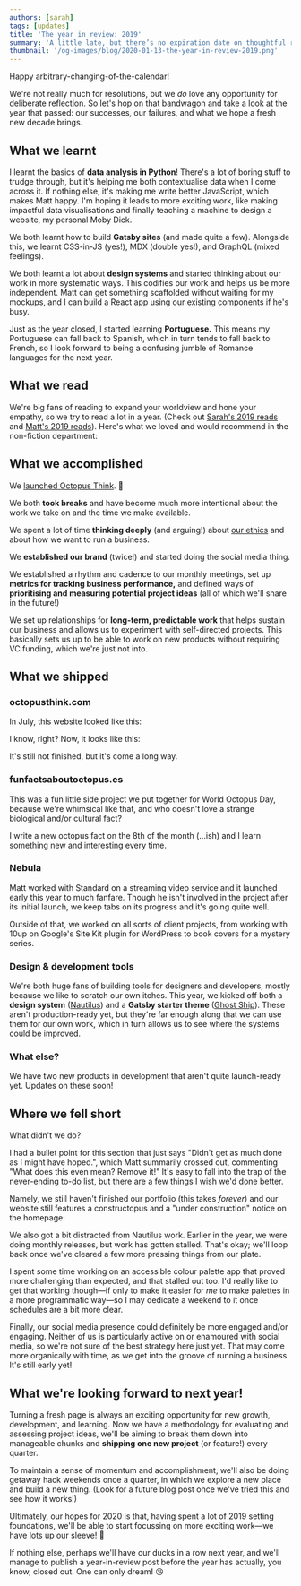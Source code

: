 ```yaml
---
authors: [sarah]
tags: [updates]
title: 'The year in review: 2019'
summary: 'A little late, but there’s no expiration date on thoughtful reflection, right? We take the opportunity to review our first (short!) year in business: what we accomplished, what we didn’t, and where we’re headed next.'
thumbnail: '/og-images/blog/2020-01-13-the-year-in-review-2019.png'
---
```




Happy arbitrary-changing-of-the-calendar!

We're not really much for resolutions, but we _do_ love any opportunity for deliberate reflection. So let's hop on that bandwagon and take a look at the year that passed: our successes, our failures, and what we hope a fresh new decade brings.

## What we learnt

I learnt the basics of **data analysis in Python**! There's a lot of boring stuff to trudge through, but it's helping me both contextualise data when I come across it. If nothing else, it's making me write better JavaScript, which makes Matt happy. I'm hoping it leads to more exciting work, like making impactful data visualisations and finally teaching a machine to design a website, my personal Moby Dick.

We both learnt how to build **Gatsby sites** (and made quite a few). Alongside this, we learnt CSS-in-JS (yes!), MDX (double yes!), and GraphQL (mixed feelings).

We both learnt a lot about **design systems** and started thinking about our work in more systematic ways. This codifies our work and helps us be more independent. Matt can get something scaffolded without waiting for my mockups, and I can build a React app using our existing components if he's busy.

Just as the year closed, I started learning **Portuguese.** This means my Portuguese can fall back to Spanish, which in turn tends to fall back to French, so I look forward to being a confusing jumble of Romance languages for the next year.

## What we read

We're big fans of reading to expand your worldview and hone your empathy, so we try to read a lot in a year. (Check out [Sarah's 2019 reads](https://www.goodreads.com/user/year_in_books/2019/1074071) and [Matt's 2019 reads](https://www.goodreads.com/user/year_in_books/2019/74561969)). Here's what we loved and would recommend in the non-fiction department:

<GridLayout columnsMobile="2" columnsTablet="4" gap="4.0">
  <Link unstyled href="https://www.goodreads.com/book/show/39644200-mismatch">
    <DecorativeImage
      alt="Mismatch: How Inclusion Shapes Design, by Kat Holmes"
      image="book-mismatch.jpg"
      noMargin
    />
  </Link>
  <Link unstyled href="https://www.goodreads.com/book/show/40062678-no-hard-feelings">
    <DecorativeImage
      alt="No Hard Feelings: Emotions at Work, by Liz Fosslien & Mollie West Duffy"
      image="book-no-hard-feelings.jpg"
      noMargin
    />
  </Link>
  <Link unstyled href="https://www.goodreads.com/book/show/35988535-tell-me-how-it-ends">
    <DecorativeImage
      alt="Tell Me How it Ends: An Essay in Forty Questions, by Valeria Luiselli"
      image="book-tell-me-how-it-ends.jpg"
      noMargin
    />
  </Link>
  <Link unstyled href="https://www.goodreads.com/book/show/28957268-queer">
    <DecorativeImage
      alt="Queer: A Graphic History, by  Meg-John Barker & Julia Scheele"
      image="book-queer-a-graphic-history.jpg"
      noMargin
    />
  </Link>
  <Link unstyled href="https://www.goodreads.com/book/show/40876575-utopia-for-realists">
    <DecorativeImage
      alt=" Utopia for Realists: How We Can Build the Ideal World, by Rutger Bregman"
      image="book-utopia-for-realists.jpg"
      noMargin
    />
  </Link>
  <Link unstyled href="https://www.goodreads.com/book/show/44282599-trick-mirror">
    <DecorativeImage
      alt=" Trick Mirror: Reflections on Self-Delusion, by Jia Tolentino"
      image="book-trick-mirror.jpg"
      noMargin
    />
  </Link>
  <Link unstyled href="https://www.goodreads.com/book/show/29484759-the-rise-of-the-robots">
    <DecorativeImage
      alt=" The Rise of the Robots: Technology and the Threat of Mass Unemployment, by Martin Ford"
      image="book-the-rise-of-the-robots.jpg"
      noMargin
    />
  </Link>
  <Link unstyled href="https://www.goodreads.com/book/show/35610830-wtf">
    <DecorativeImage
      alt="WTF?: What's the Future and Why It's Up to Us, by Tim O'Reilly"
      image="book-wtf.jpg"
      noMargin
    />
  </Link>
</GridLayout>

## What we accomplished

We [launched Octopus Think](http://localhost:8000/blog/2019-09-21-introducing-octopus-think). 🎊

We both **took breaks** and have become much more intentional about the work we take on and the time we make available.

We spent a lot of time **thinking deeply** (and arguing!) about [our ethics](https://octopusthink.com/blog/2019-11-22-ethics-at-the-heart-of-business) and about how we want to run a business.

We **established our brand** (twice!) and started doing the social media thing.

We established a rhythm and cadence to our monthly meetings, set up **metrics for tracking business performance,** and defined ways of **prioritising and measuring potential project ideas** (all of which we'll share in the future!)

We set up relationships for **long-term, predictable work** that helps sustain our business and allows us to experiment with self-directed projects. This basically sets us up to be able to work on new products without requiring VC funding, which we're just not into.

## What we shipped

### octopusthink.com

In July, this website looked like this:

<DecorativeImage
  alt="Screenshots of octopusthink.com looking quite plain. No logo, just black text on a white background, and no real visual flair at all."
  image="octopusthink.com-july-2019.png"
  background
/>

I know, right? Now, it looks like this:

<DecorativeImage
  alt="Screenshots of octopusthink.com looking a bit flashier. There's a logo, and some panel sections, and even a waving octopus arm on the contact page."
  image="octopusthink.com-december-2019.png"
  background
/>

It's still not finished, but it's come a long way.

### funfactsaboutoctopus.es

This was a fun little side project we put together for World Octopus Day, because we're whimsical like that, and who doesn't love a strange biological and/or cultural fact?

<Link unstyled href="https://funfactaboutoctopus.es">
  <DecorativeImage
    alt="Screenshots of a website showing octopus facts next to public-domain illustrations of octopuses."
    image="funfactsaboutoctopus.es.png"
    background
  />
</Link>

I write a new octopus fact on the 8th of the month (...ish) and I learn something new and interesting every time.

### Nebula

Matt worked with Standard on a streaming video service and it launched early this year to much fanfare. Though he isn't involved in the project after its initial launch, we keep tabs on its progress and it's going quite well.

<Link unstyled href="https://watchnebula.com/">
  <DecorativeImage
    alt="Screenshots of Nebula, a video streaming app."
    image="portfolio/nebula/nebula-device-mockup.png"
    background
  />
</Link>

Outside of that, we worked on all sorts of client projects, from working with 10up on Google's Site Kit plugin for WordPress to book covers for a mystery series.

### Design & development tools

We're both huge fans of building tools for designers and developers, mostly because we like to scratch our own itches. This year, we kicked off both a **design system** ([Nautilus](https://nautilus.octopusthink.com)) and a **Gatsby starter theme** ([Ghost Ship](https://github.com/octopusthink/ghost-ship)). These aren't production-ready yet, but they're far enough along that we can use them for our own work, which in turn allows us to see where the systems could be improved.

### What else?

We have two new products in development that aren't quite launch-ready yet. Updates on these soon!

## Where we fell short

What didn't we do?

I had a bullet point for this section that just says "Didn't get as much done as I might have hoped.", which Matt summarily crossed out, commenting "What does this even mean? Remove it!" It's easy to fall into the trap of the never-ending to-do list, but there are a few things I wish we'd done better.

Namely, we still haven't finished our portfolio (this takes _forever_) and our website still features a constructopus and a "under construction" notice on the homepage:

<DecorativeImage
  alt="A pencil drawing of an octopus wearing a construction hat and safety goggles."
  image="construction-sketch-transparent.png"
/>

We also got a bit distracted from Nautilus work. Earlier in the year, we were doing monthly releases, but work has gotten stalled. That's okay; we'll loop back once we've cleared a few more pressing things from our plate.

I spent some time working on an accessible colour palette app that proved more challenging than expected, and that stalled out too. I'd really like to get that working though—if only to make it easier for _me_ to make palettes in a more programmatic way—so I may dedicate a weekend to it once schedules are a bit more clear.

Finally, our social media presence could definitely be more engaged and/or engaging. Neither of us is particularly active on or enamoured with social media, so we're not sure of the best strategy here just yet. That may come more organically with time, as we get into the groove of running a business. It's still early yet!

## What we're looking forward to next year!

Turning a fresh page is always an exciting opportunity for new growth, development, and learning. Now we have a methodology for evaluating and assessing project ideas, we'll be aiming to break them down into manageable chunks and **shipping one new project** (or feature!) every quarter.

To maintain a sense of momentum and accomplishment, we'll also be doing getaway hack weekends once a quarter, in which we explore a new place and build a new thing. (Look for a future blog post once we've tried this and see how it works!)

Ultimately, our hopes for 2020 is that, having spent a lot of 2019 setting foundations, we'll be able to start focussing on more exciting work—we have lots up our sleeve! 🎩

If nothing else, perhaps we'll have our ducks in a row next year, and we'll manage to publish a year-in-review post before the year has actually, you know, closed out. One can only dream! 😘
